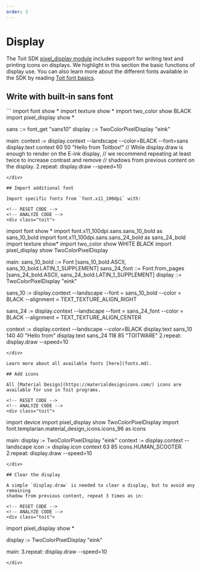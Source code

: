 ```yaml
---
order: 3
---
```


# Display

The Toit SDK [pixel_display module](https://libs.toit.io/lib/pixel_display.toit) includes support for writing text and printing icons on displays.
We highlight in this section the basic functions of display use. You can also learn more about the different fonts available in the SDK by reading [Toit font basics](fonts.md).

## Write with built-in sans font

<!-- RESET CODE -->
<!-- ANALYZE CODE -->
<div class="toit">
```
import font show *
import texture show *
import two_color show BLACK
import pixel_display show *

sans ::= font_get "sans10"
display ::= TwoColorPixelDisplay "eink"

main:
  context := display.context --landscape --color=BLACK --font=sans
  display.text context 60 50 "Hello from Toitbox!"
  // While display.draw is enough to render on the E-ink display,
  // we recommend repeating at least twice to increase contrast and remove
  // shadows from previous content on the display.
  2.repeat: display.draw --speed=10

```
</div>

## Import additional font

Import specific fonts from `font.x11_100dpi` with:

<!-- RESET CODE -->
<!-- ANALYZE CODE -->
<div class="toit">
```
import font show *
import font.x11_100dpi.sans.sans_10_bold as sans_10_bold
import font.x11_100dpi.sans.sans_24_bold as sans_24_bold
import texture show*
import two_color show WHITE BLACK
import pixel_display show TwoColorPixelDisplay

main:
  sans_10_bold ::= Font [sans_10_bold.ASCII, sans_10_bold.LATIN_1_SUPPLEMENT]
  sans_24_font ::= Font.from_pages [sans_24_bold.ASCII, sans_24_bold.LATIN_1_SUPPLEMENT]
  display ::= TwoColorPixelDisplay "eink"
  
  sans_10 := display.context
    --landscape
    --font = sans_10_bold
    --color = BLACK
    --alignment = TEXT_TEXTURE_ALIGN_RIGHT

  sans_24 := display.context
    --landscape
    --font = sans_24_font
    --color = BLACK
    --alignment = TEXT_TEXTURE_ALIGN_CENTER

  context := display.context --landscape --color=BLACK
  display.text sans_10 140 40 "Hello from"
  display.text sans_24 118 85 "TOITWARE"
  2.repeat: display.draw --speed=10
```
</div>

Learn more about all available fonts [here](fonts.md).

## Add icons

All [Material Design](https://materialdesignicons.com/) icons are available for use in Toit programs.

<!-- RESET CODE -->
<!-- ANALYZE CODE -->
<div class="toit">
```
import device
import pixel_display show TwoColorPixelDisplay
import font.templarian.material_design_icons.icons_96 as icons

main:
  display := TwoColorPixelDisplay "eink"
  context := display.context --landscape
  icon := display.icon context 63 85 icons.HUMAN_SCOOTER
  2.repeat: display.draw --speed=10
```
</div>    

## Clear the display

A simple `display.draw` is needed to clear a display, but to avoid any remaining 
shadow from previous content, repeat 3 times as in:

<!-- RESET CODE -->
<!-- ANALYZE CODE -->
<div class="toit">
```
import pixel_display show *

display := TwoColorPixelDisplay "eink"

main:
  3.repeat: display.draw --speed=10
```
</div>  
